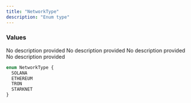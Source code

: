 ```yaml
---
title: "NetworkType"
description: "Enum type"
---
```


### Values

<ResponseField name="SOLANA" type="enum">
  No description provided
</ResponseField>

<ResponseField name="ETHEREUM" type="enum">
  No description provided
</ResponseField>

<ResponseField name="TRON" type="enum">
  No description provided
</ResponseField>

<ResponseField name="STARKNET" type="enum">
  No description provided
</ResponseField>


```graphql NetworkType
enum NetworkType {
  SOLANA
  ETHEREUM
  TRON
  STARKNET
}
```
